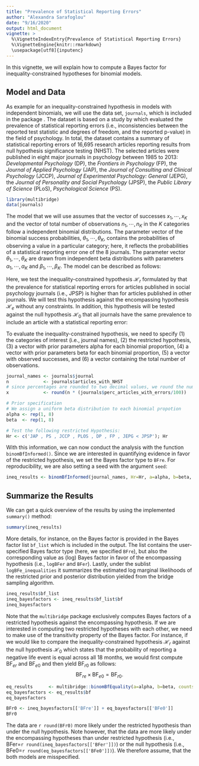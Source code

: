 ```yaml
---
title: "Prevalence of Statistical Reporting Errors"
author: "Alexandra Sarafoglou"
date: "9/16/2020"
output: html_document
vignette: >
  %\VignetteIndexEntry{Prevalence of Statistical Reporting Errors}
  %\VignetteEngine{knitr::rmarkdown}
  \usepackage[utf8]{inputenc}
---
```


In this vignette, we will explain how to compute a Bayes factor for inequality-constrained hypotheses for binomial models. 

## Model and Data

As example for an inequality-constrained hypothesis in models with independent binomials, we will use the data set, `journals`, which is included in the package \code{multibridge}. The dataset is based on a study by \citeA{nuijten2016prevalence} which evaluated the prevalence of statistical reporting errors (i.e., inconsistencies between the reported test statistic and degrees of freedom, and the reported p-value) in the field of psychology. In total, the dataset contains a summary of statistical reporting errors of 16,695 research articles reporting results from null hypothesis significance testing (NHST). The selected articles were published in eight major journals in psychology between 1985 to 2013: *Developmental Psychology* (DP), the *Frontiers in Psychology* (FP), the *Journal of Applied Psychology* (JAP), the *Journal of Consulting and Clinical Psychology* (JCCP), *Journal of Experimental Psychology: General* (JEPG), the *Journal of Personality and Social Psychology* (JPSP), the *Public Library of Science* (PLoS), *Psychological Science* (PS).

```r
library(multibridge)
data(journals)
```

The model that we will use assumes that the vector of successes $x_1, \cdots, x_K$ and the vector of total number of observations $n_1, \cdots, n_K$ in the $K$ categories follow a independent binomial distributions. The parameter vector of the binomial success probabilities, $\theta_1, \cdots, \theta_K$, contains the probabilities of observing a value in a particular category; here, it reflects the probabilities of a statistical reporting error one of the 8 journals. The parameter vector $\theta_1, \cdots, \theta_K$ are drawn from independent beta distributions with parameters $\alpha_1, \cdots, \alpha_K$ and $\beta_1, \cdots, \beta_K$. The model can be described as follows:

\begin{align}
  x_1 \cdots x_K & \sim \prod_{k = 1}^K \text{Binomial}(\theta_k, n_k) \\
  \theta_1 \cdots \theta_K &\sim \prod_{k = 1}^K \text{Beta}(\alpha_k, beta_k) \\
\end{align}

Here, we test the inequality-constrained hypothesis $\mathcal{H}_r$ formulated by \citeA{nuijten2016prevalence} that the prevalence for statistical reporting errors for articles published in social psychology journals (i.e., JPSP) is higher than for articles published in other journals. We will test this hypothesis against the encompassing hypothesis $\mathcal{H}_e$ without any constraints. In addition, this hypothesis will be tested against the null hypothesis $\mathcal{H}_0$ that all journals have the same prevalence to include an article with a statistical reporting error:

\begin{align*}
    \mathcal{H}_r &: \theta_{\text{DP}}, \theta_{\text{FP}}, \theta_{\text{JAP}} , \theta_{\text{JCCP}} , \theta_{\text{JEPG}} , \theta_{\text{PLoS}}, \theta_{\text{PS}}) < \theta_{\text{JPSP}} \\
    \mathcal{H}_e &: \theta_{\text{DP}} ,  \theta_{\text{FP}} ,  \cdots , \theta_{\text{JPSP}}
    \mathcal{H}_0 &: \theta_{\text{DP}} =  \theta_{\text{FP}} =  \cdots = \theta_{\text{JPSP}}.
\end{align*}

To evaluate the inequality-constrained hypothesis, we need to specify (1) the categories of interest (i.e., journal names), (2) the restricted hypothesis, (3) a vector with prior parameters alpha for each binomial proportion, (4) a vector with prior parameters beta for each binomial proportion, (5) a vector with observed successes, and (6) a vector containing the total number of observations. 

```r
journal_names <- journals$journal
n             <- journals$articles_with_NHST 
# since percentages are rounded to two decimal values, we round the number of successes to receive integer values
x             <- round(n * (journals$perc_articles_with_errors/100))

# Prior specification 
# We assign a uniform beta distribution to each binomial propotion
alpha <- rep(1, 8)
beta  <- rep(1, 8)

# Test the following restricted Hypothesis:
Hr <- c('JAP , PS , JCCP , PLOS , DP , FP , JEPG < JPSP'); Hr
```

With this information, we can now conduct the analysis with the function `binomBfInformed()`. Since we are interested in quantifying evidence in favor of the restricted hypothesis, we set the Bayes factor type to `BFre`. For reproducibility, we are also setting a seed with the argument `seed`:

```r
ineq_results <- binomBfInformed(journal_names, Hr=Hr, a=alpha, b=beta, counts=x, total=n, bf_type = 'LogBFer', seed = 2020)
```

## Summarize the Results

We can get a quick overview of the results by using the implemented `summary()` method:

```r
summary(ineq_results)
```

More details, for instance, on the Bayes factor is provided in the Bayes factor list `bf_list` which is included in the output. The list contains the user-specified Bayes factor type (here, we specified `BFre`), but also the corresponding value as (log) Bayes factor in favor of the encompassing hypothesis (i.e., `logBFer` and `BFer`). Lastly, under the sublist `logBFe_inequalities` it summarizes the estimated log marginal likelihoods of the restricted prior and posterior distribution yielded from the bridge sampling algorithm.

```r
ineq_results$bf_list
ineq_bayesfactors <- ineq_results$bf_list$bf
ineq_bayesfactors
```

Note that the `multibridge` package exclusively computes Bayes factors of a restricted hypothesis against the encompassing hypothesis. If we are interested in computing two restricted hypotheses with each other, we need to make use of the transitivity property of the Bayes factor. For instance, if we would like to compare the inequality-constrained hypothesis $\mathcal{H}_r$ against the null hypothesis $\mathcal{H}_0$ which states that the probability of reporting a negative life event is equal across all 18 months, we would first compute $\text{BF}_{er}$ and $\text{BF}_{e0}$ and then yield $\text{BF}_{r0}$ as follows:
$$\text{BF}_{re} \times \text{BF}_{e0} = \text{BF}_{r0}.$$

```r
eq_results      <- multibridge::binomBfEquality(a=alpha, b=beta, counts=x, total = n)
eq_bayesfactors <- eq_results$bf
eq_bayesfactors
```



```r
BFr0 <- ineq_bayesfactors[['BFre']] + eq_bayesfactors[['BFe0']]
BFr0
```
The data are `r round(BFr0)` more likely under the restricted hypothesis than under the null hypothesis. Note however, that the data are more likely under the encompassing hypotheses than under restricted hypothesis (i.e., BFer=`r round(ineq_bayesfactors[['BFer']])`) or the null hypothesis (i.e., BFe0=`r round(eq_bayesfactors[['BFe0']])`). We therefore assume, that the both models are misspecified.